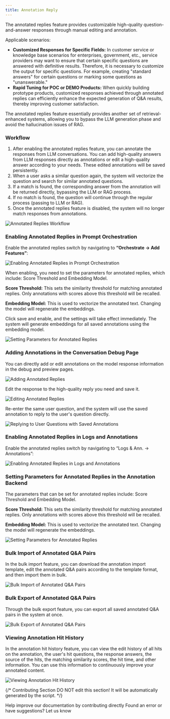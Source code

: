 ```yaml
---
title: Annotation Reply
---
```



The annotated replies feature provides customizable high-quality question-and-answer responses through manual editing and annotation.

Applicable scenarios:

* **Customized Responses for Specific Fields:** In customer service or knowledge base scenarios for enterprises, government, etc., service providers may want to ensure that certain specific questions are answered with definitive results. Therefore, it is necessary to customize the output for specific questions. For example, creating "standard answers" for certain questions or marking some questions as "unanswerable."
* **Rapid Tuning for POC or DEMO Products:** When quickly building prototype products, customized responses achieved through annotated replies can efficiently enhance the expected generation of Q\&A results, thereby improving customer satisfaction.

The annotated replies feature essentially provides another set of retrieval-enhanced systems, allowing you to bypass the LLM generation phase and avoid the hallucination issues of RAG.

### Workflow

1. After enabling the annotated replies feature, you can annotate the responses from LLM conversations. You can add high-quality answers from LLM responses directly as annotations or edit a high-quality answer according to your needs. These edited annotations will be saved persistently.
2. When a user asks a similar question again, the system will vectorize the question and search for similar annotated questions.
3. If a match is found, the corresponding answer from the annotation will be returned directly, bypassing the LLM or RAG process.
4. If no match is found, the question will continue through the regular process (passing to LLM or RAG).
5. Once the annotated replies feature is disabled, the system will no longer match responses from annotations.

![Annotated Replies Workflow](https://assets-docs.dify.ai/dify-enterprise-mintlify/en/guides/annotation/7bebcf85d52f65d5649956f47ed33d43.png)

### Enabling Annotated Replies in Prompt Orchestration

Enable the annotated replies switch by navigating to **“Orchestrate -> Add Features”**:

![Enabling Annotated Replies in Prompt Orchestration](https://assets-docs.dify.ai/dify-enterprise-mintlify/en/guides/annotation/b467da1fbaa9beb22cfb2a987f51f653.png)

When enabling, you need to set the parameters for annotated replies, which include: Score Threshold and Embedding Model.

**Score Threshold:** This sets the similarity threshold for matching annotated replies. Only annotations with scores above this threshold will be recalled.

**Embedding Model:** This is used to vectorize the annotated text. Changing the model will regenerate the embeddings.

Click save and enable, and the settings will take effect immediately. The system will generate embeddings for all saved annotations using the embedding model.

![Setting Parameters for Annotated Replies](https://assets-docs.dify.ai/dify-enterprise-mintlify/en/guides/annotation/a2c7b82a4f25a96fcdf68c807fb96812.png)

### Adding Annotations in the Conversation Debug Page

You can directly add or edit annotations on the model response information in the debug and preview pages.

![Adding Annotated Replies](https://assets-docs.dify.ai/dify-enterprise-mintlify/en/guides/annotation/e064e3dcca3f04e16f5269b169820d2d.png)

Edit the response to the high-quality reply you need and save it.

![Editing Annotated Replies](https://assets-docs.dify.ai/dify-enterprise-mintlify/en/guides/annotation/b79aabe6e9b336e26ca409a49526501e.png)

Re-enter the same user question, and the system will use the saved annotation to reply to the user's question directly.

![Replying to User Questions with Saved Annotations](https://assets-docs.dify.ai/dify-enterprise-mintlify/en/guides/annotation/810f640d184227f4918ee197ff906203.png)

### Enabling Annotated Replies in Logs and Annotations

Enable the annotated replies switch by navigating to “Logs & Ann. -> Annotations”:

![Enabling Annotated Replies in Logs and Annotations](https://assets-docs.dify.ai/dify-enterprise-mintlify/en/guides/annotation/c74951765f078392924da901008eb815.png)

### Setting Parameters for Annotated Replies in the Annotation Backend

The parameters that can be set for annotated replies include: Score Threshold and Embedding Model.

**Score Threshold:** This sets the similarity threshold for matching annotated replies. Only annotations with scores above this threshold will be recalled.

**Embedding Model:** This is used to vectorize the annotated text. Changing the model will regenerate the embeddings.

![Setting Parameters for Annotated Replies](https://assets-docs.dify.ai/dify-enterprise-mintlify/en/guides/annotation/5bbd94402452e3f4ecc29eb398591585.png)

### Bulk Import of Annotated Q\&A Pairs

In the bulk import feature, you can download the annotation import template, edit the annotated Q\&A pairs according to the template format, and then import them in bulk.

![Bulk Import of Annotated Q&A Pairs](https://assets-docs.dify.ai/dify-enterprise-mintlify/en/guides/annotation/ad6497dbe8c93fe9988cf76775434a7c.png)

### Bulk Export of Annotated Q\&A Pairs

Through the bulk export feature, you can export all saved annotated Q\&A pairs in the system at once.

![Bulk Export of Annotated Q&A Pairs](https://assets-docs.dify.ai/dify-enterprise-mintlify/en/guides/annotation/4d80d0a9b8056711a2dcdf664c19e840.png)

### Viewing Annotation Hit History

In the annotation hit history feature, you can view the edit history of all hits on the annotation, the user's hit questions, the response answers, the source of the hits, the matching similarity scores, the hit time, and other information. You can use this information to continuously improve your annotated content.

![Viewing Annotation Hit History](https://assets-docs.dify.ai/dify-enterprise-mintlify/en/guides/annotation/26b6c37dcff225201ea5b4fb712b2d4d.png)

{/*
Contributing Section
DO NOT edit this section!
It will be automatically generated by the script.
*/}

<CardGroup cols="2">
    <Card
        title="Edit this page"
        icon="pen-to-square"
        href="https://github.com/langgenius/dify-docs/edit/main/en/guides/annotation/annotation-reply.mdx"
    >
        Help improve our documentation by contributing directly
    </Card>
    <Card
        title="Report an issue"
        icon="github"
        href="https://github.com/langgenius/dify-docs/issues/new?title=Documentation%20Issue%3A%20ation-re&body=%23%23%20Issue%20Description%0A%3C%21--%20Please%20briefly%20describe%20the%20issue%20you%20found%20--%3E%0A%0A%23%23%20Page%20Link%0Ahttps%3A%2F%2Fgithub.com%2Flanggenius%2Fdify-docs%2Fblob%2Fmain%2Fen/guides/annotation%2Fannotation-reply.mdx%0A%0A%23%23%20Suggested%20Changes%0A%3C%21--%20If%20you%20have%20specific%20suggestions%20for%20changes%2C%20please%20describe%20them%20here%20--%3E%0A%0A%3C%21--%20Thank%20you%20for%20helping%20improve%20our%20documentation%21%20--%3E"
    >
        Found an error or have suggestions? Let us know
    </Card>
</CardGroup>
